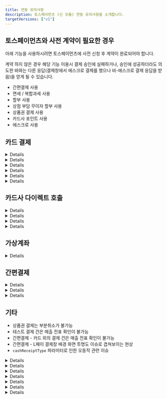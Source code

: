 ```yaml
---
title: 연동 유의사항
description: 토스페이먼츠 (신 모듈) 연동 유의사항을 소개합니다.
targetVersions: ["v1"]
---
```



## 토스페이먼츠와 사전 계약이 필요한 경우

아래 기능을 사용하시려면 토스페이먼츠에 사전 신청 후 계약이 완료되어야 합니다.

계약 하지 않은 경우 해당 기능 이용시 결제 승인에 실패하거나, 승인에 성공하더라도 의도한 바와는 다른
응답(결제창에서 에스크로 결제를 했으나 비-에스크로 결제 응답을 받음)을 얻게 될 수 있습니다.

- 간편결제 사용
- 면세 / 복합과세 사용
- 할부 사용
- 상점 부담 무이자 할부 사용
- 상품권 결제 사용
- 카드사 포인트 사용
- 에스크로 사용

## 카드 결제

<Details>
  <p slot="summary">appCard 파라미터는 일부 카드사에 대해서만 적용 됨</p>

  토스페이먼츠의 경우 카드 결제시, 앱 카드로만 결제할 수 있도록 제한하는 appCard 파라미터를 지원하지만 지원 범위가 아래와 같이 제한적입니다.

  - 지원 가능 카드: 국민, 농협, 롯데, 삼성, 신한, 현대, 우리, 하나
  - 지원 불가 카드: 씨티
</Details>

<Details>
  <p slot="summary">display.card\_quota 파라미터는 다른 PG사와 다르게 동작 함</p>

  display.card\_quota 파라미터로 결제창에 렌더링 될 할부 개월수 리스트를 제어할 수 있습니다. 다른 PG사는 전달한 값만 렌더링 되지만, 토스페이먼츠의 경우에는 토스페이먼츠 자체 정책에 따라 **일시불 \~ 전달한 값 중 최대값까지 모두 렌더링**됩니다.

  - 예1. 일시불만 허용

    ```json
    {
      "display": {
        "card_quota": [0]
      }
    }
    ```

  - 예2. 5개월만 허용

    ```json
    {
      "display": {
        "card_quota": [5]
      }
    }
    ```

  - 예3. \[토스페이먼츠] 일시불 \~ 5개월까지 허용

    ```json
    {
      "display": {
        "card_quota": [3, 5] // 3과 5 중에 최대값이 5이기 때문에 일시불 ~ 5개월까지 모두 렌더링 된다
      }
    }
    ```

  - 예3. \[타 PG사] 일시불 \~ 5개월까지 허용

    ```json
    {
      "display": {
        "card_quota": [0, 1, 2, 3, 4, 5]
      }
    }
    ```

  - 예4. \[토스페이먼츠] 3개월과 5개월만 허용 → **불가능**

  - 예5. \[타 PG사] 3개월과 5개월만 허용
</Details>

<Details>
  <p slot="summary">무이자 할부가 적용 되어도 ISP 계열 카드로 결제시에는 “무이자” 표기가 되지 않음</p>

  고객사는 토스페이먼츠와 사전 계약 또는 카드사 정책에 따라 무이자 할부 기능을 사용할 수 있습니다. 이에 따라 결제창 내에서 각 카드 사별 최대 무이자 할부 개월수에 따라 할부 개월수 옆에 “무이자” 또는 “무”라고 표기 됩니다.

  - 예1. 삼성카드 - 최대 3개월 무이자 할부 적용 → 3개월까지 “무” 표기

    <Figure src="/gitbook-assets/ko/image (176).png" />

  하지만 ISP 계열 카드의 경우에는 실제로 무이자가 적용된다고 하더라도 “무이자” 여부가 표기되지 않습니다.

  - 예2. BC카드 - 최대 12개월 무이자 할부 적용 → 표기 없음 → 실제 결제 승인시 무이자 할부 적용은 됨

    <Figure src="/gitbook-assets/ko/image (185).png" />

  이는 ISP 계열 카드사 결제시 사용되는 페이북 앱 특성에 따른 것으로 실제 결제 승인시에는 정상적으로 무이자 할부가 적용됩니다.
</Details>

<Details>
  <p slot="summary">할부 기간 선택 관련 이슈</p>

  모바일 웹 - 카드 결제시 토스페이먼츠 결제창 내에서 간편결제의 경우 할부 기간 선택이 불가능하고, 간편결제 외의 모든 카드사의 경우엔 할부 기간 선택이 가능합니다.

  - 모바일 웹 - 간편결제 외 카드사: 할부 기간 선택 가능\
    ![](</gitbook-assets/ko/image (178).png>)

  - 모바일 웹 - 간편결제: 할부 기간 선택 불가능\
    ![](</gitbook-assets/ko/image (351).png>)

  반면, PC - 카드 결제 - ISP계열의 경우에는 토스페이먼츠 결제창 내에서도 할부 기간 선택이 불가능 하며, 대신 ISP 페이북 팝업에서는 선택이 가능합니다.

  - PC - 카드결제 - ISP 선택: 할부 기간 선택 불가능
    <img src="/gitbook-assets/ko/image (184).png" alt="" data-size="original" />

  - PC - 카드결제 - ISP 선택 - 페이북 팝업: 할부 기간 선택 가능

  다소 헷갈릴 수 있으나 간편결제는 간편결제 앱에서 할부 개월수를 선택할 수 있어 토스페이먼츠 결제창에서 선택할 수 없다는 토스 답변이 있었습니다.
</Details>

<Details>
  <p slot="summary">카카오페이 13개월 이상 할부 개월수 불가능한 이슈</p>

  카카오페이 자체에서 13개월 이상 할부 결제를 지원하지 않기 때문에, 카카오페이로는 최대 12개월까지 할부 결제가 가능합니다.
</Details>

<Details>
  <p slot="summary">카카오페이 일부 카드의 경우 카드 정보를 확인할 수 없는 이슈</p>

  카카오페이로 결제시 일부 카드(2022년 6월 이후 카드사 측에서 신규 생성 된 카드)의 경우, 카카오페이 → 토스페이먼츠로 카드 정보를 정상적으로 내려주지 않기 때문에 포트원 REST API로 결제내역 조회(GET /payments/\{imp\_uid})시 카드사 정보(card\_code: 카드 코드, card\_name: 카드 이름)를 확인할 수 없습니다.
</Details>

## 카드사 다이렉트 호출

<Details>
  <p slot="summary">고정 할부 개월수(card.direct.quota)를 보내지 않으면 무조건 일시불로 결제 됨</p>

  토스페이먼츠는 카드사 다이렉트 호출시 **quota 값을 전달하지 않는 경우에는 무조건 일시불로 결제**가 됩니다.

  따라서 카드사 다이렉트 호출시에는 반드시 구매자가 할부 개월수를 선택할 수 있는 UI/UX를 만들어주신 후 결제창 호출(IMP.request\_pay)시 card.direct.quota값을 넘겨야 합니다.

  - 예1. 현대카드 다이렉트 호출 → 무조건 일시불로 결제 됨

    ```json
    {
      "card": {
        "direct": {
          "code": "367"
        }
      }
    }
    ```

  - 예2. 삼성카드 다이렉트 호출 + 5개월 고정 할부 개월수 지정 → 5개월 할부 적용

    ```json
    {
      "card": {
        "direct": {
          "code": "365",
          "quota": 5
        }
      }
    }
    ```
</Details>

<Details>
  <p slot="summary">고정 할부 개월수(card.direct.quota)를 보내도 카드 결제창에서 결제 될 할부 개월수를 확인할 수 없음</p>

  카드사 다이렉트 호출시 quota 값을 보내도 **실제로 카드사 결제창에서는 결제시 적용 될 할부 개월수를 확인할 수 없습니다.** (물론 실제 승인시에는 전달한 quota값 만큼 할부 적용이 됨)

  단, ISP 계열의 카드사인 경우에는 페이북 팝업에서 확인이 가능하며 이 값을 사용자가 변경 할 수는 없습니다.

  - 예. BC카드 다이렉트 호출 + 5개월 고정 할부 개월수 지정\\

    <figure>
      <img src="/gitbook-assets/ko/image (181).png" alt="" />

      <figcaption />
    </figure>

  ```json
  {
    "card": {
      "direct": {
        "code": "361",
        "quota": 5
      }
    }
  }
  ```
</Details>

<Details>
  <p slot="summary">페이북을 통한 ISP 계열 카드 결제시, 카드 번호가 정상적으로 내려오지 않음</p>

  페이북 통한 ISP 계열 카드 결제시 토스페이먼츠로부터 실제 카드 번호와 다른 9200으로 시작하는 카드 번호가 내려오고 있어 결제 승인 내역 조회(POST `/payments/{imp_uid}`)시 응답되는 카드 번호(`card_numer`)가 정확하지 않습니다.
</Details>

<Details>
  <p slot="summary">사파리 브라우저에서 ISP 계열 카드 결제 불가능</p>

  사파리 브라우저에서 ISP 계열 카드 결제를 위한 페이북 팝업 호출에 이슈가 있습니다. 이는 토스페이먼츠 결제창에서 페이북으로 넘어가는 과정에서 발생하는 이슈로 포트원과는 무관합니다.
</Details>

## 가상계좌

<Details>
  <p slot="summary">가상계좌 발급 완료시 예금주 명 알 수 없음</p>

  토스페이먼츠는 가상계좌 발급 완료시 발급 된 가상계좌의 **예금주 명을 전달해주지 않습니다**. 따라서 포트원 REST API로 결제내역 조회(GET `/payments/{imp_uid}`)시 `vbank_holder`가 null로 전달됩니다.

  실제 가상계좌 예금주 명은 토스페이먼츠와 계약된 고객사 이름과 동일하다고 하니, 참고 부탁드립니다.
</Details>

## 간편결제

<Details>
  <p slot="summary">대부분의 간편결제에 대해 결제 테스트 불가능</p>

  토스페이먼츠는 SSGPAY, 네이버페이, 카카오페이, 페이코 등 대부분의 간편결제에 대해 결제 테스트 기능을 제공하고 있지 않습니다. 따라서 테스트용 설정으로 간편결제를 시도하면 `[PAY_PROCESS_ABORTED] Toss Payments와 계약된 결제수단(SSG)이 아닙니다.` 와 같은 에러 메시지가 리턴되면서 결제창이 호출되지 않습니다. 이 경우 토스페이먼츠와 실 상점 계약을 하여 실 상점 정보를 포트원 관리자페이지에 다시 등록한 후 시도하셔야 합니다.
</Details>

<Details>
  <p slot="summary">카드 외 복합 결제 건에 대해서는 정확한 결제 수단 정보 확인 불가능</p>

  간편결제로는 여러가지 결제수단으로 결제 할 수도 있고 각 결제 수단을 혼합하여 복합 결제를 할 수도 있습니다. 이때 토스페이먼츠는 구매자가 정확히 어떤 방식으로 결제했는지 데이터를 내려주지 않으며 그 내용은 아래와 같습니다.

  1. 카드로 결제한 경우에는 카드 정보(카드사, 카드 유형 등)를 확인할 수 있습니다.
  2. 하지만 카드 외의 결제 수단으로 결제를 한 경우에는, 결제 수단 세부 정보(어떤 은행, 포인트, 머니인지)를 확인할 수 없습니다.
  3. 카드가 포함 된 결제 건인지 아닌지는 구분이 됩니다. 따라서 카드가 포함 된 결제 건이면 결제 수단을 `card` 로 기록합니다.
  4. 하지만 계좌 / 포인트 / 머니 중 어떤 것으로 결제 됐는지 구분되지 않습니다. 따라서 카드가 포함 되지 않은 결제 건이면 결제 수단을 `point`로 기록합니다. 실제로 등록된 계좌로 결제 됐다고 하더라도 포인트나 머니로 결제 된 것과 구분되지 않기 때문에 결제 수단을 `trans`로 저장하지 않습니다.
</Details>

<Details>
  <p slot="summary">고정 할부 개월수 적용해도 일시불과 함께 표기</p>

  네이버페이, L페이, 토스페이, 삼성페이 등 일부 간편결제사의 경우 해당 간편결제사의 정책에 따라 **고정 할부 개월수를 설정하더라도 일시불과 함께 렌더링**됩니다.

  - 예. 네이버페이 - 5개월 고정 할부 설정시, 일시불과 5개월 할부 모두 선택 가능

    ```json
    {
      "pay_method": "naverpay",
      "display": {
        "card_quota": [5]
      }
    }
    ```

    <Figure src="/gitbook-assets/ko/image (179).png" alt="" />
</Details>

## 기타

- 상품권 결제는 부분취소가 불가능
- 테스트 결제 건은 매출 전표 확인이 불가능
- 간편결제 - 카드 외의 결제 건은 매출 전표 확인이 불가능
- 간편결제 - L페이 결제창 배경 화면 투명도 이슈로 겹쳐보이는 현상
- `cashReceiptType` 파라미터로 인한 오동작 관련 이슈

<Details>
  <p slot="summary">지출증빙 발급번호 이슈</p>

  `bypass.cashReceiptType`(현금성 결제시, 결제창 내에 현금영수증 발급 유형 설정 값)을 corporate(지출 증빙)으로 설정하고 결제창을 호출하면 토스페이먼츠 결제창에서 현금영수증 발급 유형이 “지출증빙”으로 표기되어있으나 발급 번호가 사업자등록번호가 아닌 주민등록번호로 설정되어있으며 이를 변경할 수 없는 토스 버그가 있습니다. 따라서 구매자는 현금영수증 발급 유형을 지출증빙용이 아닌 소득공제용이나 미발행으로 바꿔서 선택한 후 다시 지출증빙용을 선택해야합니다.

  <img src="/gitbook-assets/ko/image (180).png" alt="" data-size="original" />
</Details>

<Details>
  <p slot="summary">간편결제 - SSG페이 결제시 토스페이먼츠 결제창에서 휴대폰 번호를 입력하지 않아도 다음으로 넘어가는 이슈</p>

  간편결제 - SSG페이 결제시 토스페이먼츠 결제창에서 휴대폰 번호를 입력해야 구매자의 휴대폰에 깔린 SSG 페이 앱에서 푸쉬 알림이 오면서 결제를 할 수 있는데, 현재 토스페이먼츠 결제창에서 휴대폰 번호를 입력하지 않아도 다음 단계로 이동되기 때문에 구매자는 이 경우 무한 대기를 하게 됩니다. 휴대폰 번호를 입력을 하지 않은 경우엔 다음 단계로 이동할 수 없도록 토스 측의 조치가 필요합니다.![](</gitbook-assets/ko/image (188).png>)
</Details>

<Details>
  <p slot="summary">삼성페이 결제 중단시 결제창 잘림 현상</p>

  삼성페이 결제창 렌더링 후 장시간 대기했다가 우측 상단 X 버튼을 눌러 결제 프로세스를 중단하면 아래와 같이 잘린 화면이 렌더링됩니다. 가로 스크롤도 동작하지 않아(스크롤은 움직이지만 화면은 고정) 사용자 경험이 다소 저해됩니다.

  <img src="/gitbook-assets/ko/image (177).png" alt="" data-size="original" />
</Details>

<Details>
  <p slot="summary">현금영수증 발급 API 호출시 유효성 검사를 하지 않음</p>

  예를 들어 현금영수증 발급 유형(type)을 소득공제(person)으로 보내고 현금영수증 발급 번호(identifier)를 사업자 등록번호로 보내면 실제로는 현금영수증 발급에 실패해야하지만 토스페이먼츠에서 유효성 검사를 하지 않아 그대로 성공 응답을 보내고 있습니다.

  따라서 원활한 현금영수증 발급을 위해서는 현금영수증 발급 API 호출시 현금영수증 정보를 정확하게 입력하셔야 합니다.
</Details>

<Details>
  <p slot="summary">사파리 / 파이어폭스 브라우저 내 팝업 블로커 이슈</p>

  사파리 / 파이어폭스 브라우저에서 설정에서 팝업이 차단되어있는 경우 페이북 결제시 팝업이 뜨지 않아 결제 진행이 되지 않거나 가상계좌 발급이나 휴대폰 소액결제시 승인에 실패하는 등 결제가 원활하게 진행되지 않을 수 있으니, 반드시 팝업을 해제하시고 시도해주시기 바랍니다.
</Details>

<Details>
  <p slot="summary">IE 브라우저 - 카드결제 - 페이코 선택시 아래와 같이 결제창이 잘리는 이슈</p>

  이에 대해 토스로부터 “IE 에서 fade out 이 되고 있으므로 수정에 우선순위를 두기 어려울것 같습니다.”라는 답변을 받았습니다.
</Details>

<Details>
  <p slot="summary">IE 브라우저 결제 중단시 에러 메시지 인코딩 이슈</p>

  IE 브라우저에서 결제 중단(결제 승인/실패 이전에 결제창을 명시적으로 닫을때)시 토스페이먼츠로부터 아래와 같이 인코딩 된 에러 메시지가 전달되는 이슈가 있습니다. (이를 디코딩해보면 “사용자가결제를취소하였습니다”라는 메시지)

  `%EC%82%AC%EC%9A%A9%EC%9E%90%EA%B0%80 %EA%B2%B0%EC%A0%9C%EB%A5%BC %EC%B7%A8%EC%86%8C%ED%95%98%EC%98%80%EC%8A%B5%EB%8B%88%EB%8B%A4`

  이에 대해 토스로부터 “IE 의 인코딩 이슈라서 저희가 수정해 드리기가 애매하고, 내부적으로 IE 는 fadeout 되어 더 이상 공식적으로 지원을 하지 않고 있습니다.”라는 답변을 받았습니다.
</Details>
